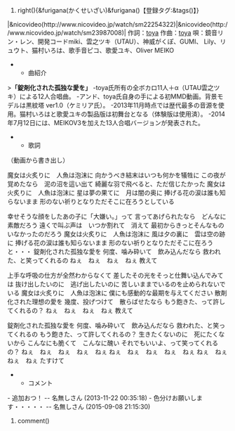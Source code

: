 #right(){&furigana(かくせいざい)&furigana()【登録タグ:&tags()】}
|&nicovideo(http://www.nicovideo.jp/watch/sm22254322)|&nicovideo(http://www.nicovideo.jp/watch/sm23987008)|
作詞：[[toya]]
作曲：[[toya]]
唄：鏡音リン・レン、開発コードmiki、雲之ツキ（UTAU）、神威がくぽ、GUMI、
Lily、リュウト、猫村いろは、歌手音ピコ、歌愛ユキ、Oliver
MEIKO

**曲紹介
>'''「錠剤化された孤独な愛を」'''
-toya氏所有の全ボカロ11人＋α（UTAU雲之ツキ）による12人合唱曲。
-アンド、toya氏自身の手による初MMD動画。背景モデルは黒紋塔 ver1.0（ケミリア氏）。
-2013年11月時点では歴代最多の音源を使用。猫村いろはと歌愛ユキの製品版は初舞台となる（体験版は使用済）。
-2014年7月12日には、MEIKOV3を加えた13人合唱バージョンが発表された。

**歌詞
（動画から書き出し）

魔女は火炙りに　人魚は泡沫に
向かうべき結末はいつも何かを犠牲に
この夜が覚めたなら　泥の沼を這い出て
綺麗な羽で飛べると、ただ信じたかった
魔女は火炙りに　人魚は泡沫に
星は夢の果てに　月は闇の奥に
捧げる花の涙は誰も知らないまま
形のない祈りとなりただそこに在ろうとしている

幸せそうな顔をしたあの子に「大嫌い。」って
言ってあげられたなら　どんなに素敵だろう
遠くで叫ぶ声は　いつか割れて　消えて
最初からきっとそんなもの　いなかったのだろう
魔女は火炙りに　人魚は泡沫に
風は夕の裏に　雲は空の跡に
捧げる花の涙は誰も知らないまま
形のない祈りとなりただそこに在ろうと・・・
錠剤化された孤独な愛を
何度、噛み砕いて　飲み込んだなら
救われた、と笑ってくれるの
ねぇ　ねぇ　ねぇ　ねぇ
教えて

上手な呼吸の仕方が全然わからなくて
差したその光をそっと仕舞い込んでみては
抜け出したいのに　逃げ出したいのに
苦しいままでいるのを止められないでいる
魔女は火炙りに　人魚は泡沫に
僕にも感動的な最期を与えてください
散剤化された理想の愛を
幾度、投げつけて　散らばせたなら
もう飽きた、って許してくれるの？
ねぇ　ねぇ　ねぇ　ねぇ
教えて

錠剤化された孤独な愛を
何度、噛み砕いて　飲み込んだなら
救われた、と笑ってくれるの
もう飽きた、って許してくれるの？
生きたくないのに　死にたくないから
こんなにも脆くて　こんなに醜い
それでもいいよ、って笑ってくれるの？
ねぇ　ねぇ　ねぇ　ねぇ　ねぇ
ねぇ　ねぇ　ねぇ　ねぇ　ねぇ
ねぇ　ねぇ　ねぇ　ねぇ
たすけて

**コメント
- 追加おつ！  -- 名無しさん  (2013-11-22 00:35:18)
- 色分けお願いします・・・・・  -- 名無しさん  (2015-09-08 21:15:30)
#comment()